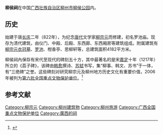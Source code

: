 {{coord|24|19|08|N|108|24|38|E|display=title|scale:10000}}
{{文物保护单位
| 级别 = 全国
| 名称 = 柳侯祠碑刻
| 图片 = 
| 所在 = [[广西壮族自治区|广西壮族自治区]][[柳州市|柳州市]]
| 分类 = 石窟寺及石刻
| 时代 = [[宋朝|宋]]至[[中華民國大陸時期|民国]]
| 编号 = 6-850
| 登录 = 2006年
}}
'''柳侯祠'''在中国[[广西壮族自治区|广西壮族自治区]][[柳州市|柳州市]][[柳侯公园|柳侯公园]]内。

==历史==
始建于唐[[长庆|长庆]]二年（822年），为纪念[[唐代|唐代]]文学家[[柳宗元|柳宗元]]而修建，初名罗池庙。现存为清代建筑，由仪门、中殿、后殿、东西廊、东西厢房等建筑组成。附属建筑有[[柳宗元衣冠墓|柳宗元衣冠墓]]、[[罗池|罗池]]、柑香亭、思柳轩等，总建筑面积4182平方米。

柳侯祠內保存有宋代至现代的碑刻五十方，其中最著名的是宋[[嘉定_(年号)|嘉定]]十年（1217年）所立的《荔子碑》，该碑由[[韩愈|韩愈]]撰诗、[[苏轼|苏轼]]书写，集“柳事、韩文、苏书”于一体，有“三绝碑”之誉。这些碑刻对研究柳宗元及柳州地方历史文化有重要价值，2006年被列为[[第六批全国重点文物保护单位|第六批全国重点文物保护单位]]。<ref>{{Cite book |author=国家文物局 编 |title=全国重点文物保护单位（第六批）·第Ⅵ卷 |publisher=文物出版社 |year=2008 |isbn=978-7-5010-2446-9 |pages=182 }}</ref>

{{Gallery
|width=240
|height=
|lines=1
|File:Liuzhou Liuhou Ci 2012.10.01 15-12-19.jpg|仪门
|File:Liuzhou Liuhou Ci 2012.10.01 15-17-29.jpg|中殿
|File:Liuzhou Liuhou Ci 2012.10.01 15-30-41.jpg|后殿
}}
{{Gallery
|width=240
|height=
|lines=1
|File:Liuzhou Liuhou Ci Beike 2012.10.01 15-19-24.jpg|宋《荔子碑》
|File:Liuzhou Liuhou Ci Beike 2012.10.01 15-21-17.jpg|元柳宗元画像碑
|File:Liuzhou Liuhou Ci Beike 2012.10.01 15-23-07.jpg|清《重修羅池廟記》碑
}}

==参考文献==
{{commonscat|Liuhou Temple}}
{{Reflist}}

{{广西壮族自治区全国重点文物保护单位}}
[[Category:柳宗元|Category:柳宗元]]
[[Category:柳州建筑物|Category:柳州建筑物]]
[[Category:柳州旅游|Category:柳州旅游]]
[[Category:广西全国重点文物保护单位|Category:广西全国重点文物保护单位]]
[[Category:廣西的祠|Category:廣西的祠]]